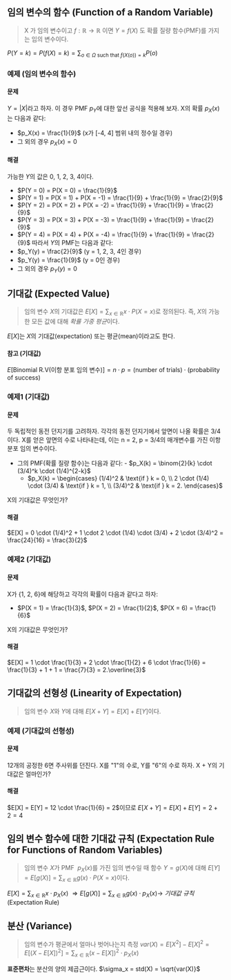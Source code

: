 ## 임의 변수의 함수 (Function of a Random Variable)
> X 가 임의 변수이고 $f: \mathbb{R} \to \mathbb{R}$ 이면 $Y = f(X)$ 도 확률 질량 함수(PMF)를 가지는 임의 변수이다.

$P(Y = k) = P(f(X) = k) = \sum_{o \in \Omega \text{ such that } f(X(o))=k} P(o)$

### 예제 (임의 변수의 함수)
#### 문제
$Y = |X|$라고 하자. 이 경우 PMF $p_Y$에 대한 앞선 공식을 적용해 보자. X의 확률 $p_X(x)$는 다음과 같다:
- $p_X(x) = \frac{1}{9}$ (x가 [-4, 4] 범위 내의 정수일 경우)
- 그 외의 경우 $p_X(x) = 0$

#### 해결
가능한 $Y$의 값은 0, 1, 2, 3, 4이다.
- $P(Y = 0) = P(X = 0) = \frac{1}{9}$
- $P(Y = 1) = P(X = 1) + P(X = -1) = \frac{1}{9} + \frac{1}{9} = \frac{2}{9}$
- $P(Y = 2) = P(X = 2) + P(X = -2) = \frac{1}{9} + \frac{1}{9} = \frac{2}{9}$
- $P(Y = 3) = P(X = 3) + P(X = -3) = \frac{1}{9} + \frac{1}{9} = \frac{2}{9}$
- $P(Y = 4) = P(X = 4) + P(X = -4) = \frac{1}{9} + \frac{1}{9} = \frac{2}{9}$
따라서 $Y$의 PMF는 다음과 같다:
- $p_Y(y) = \frac{2}{9}$ (y = 1, 2, 3, 4인 경우)
- $p_Y(y) = \frac{1}{9}$ (y = 0인 경우)
- 그 외의 경우 $p_Y(y) = 0$

## 기대값 (Expected Value)
> 임의 변수 $X$의 기대값은 $E[X] = \sum_{x \in \mathbb{R}} x \cdot P(X = x)$로 정의된다.
즉, $X$의 가능한 모든 값에 대해 *확률 가중 평균*이다.

$E[X]$는 $X$의 기대값(expectation) 또는 평균(mean)이라고도 한다.
#### 참고 (기대값)
$E[\text{Binomial R.V(이항 분포 임의 변수)}] = n \cdot p = \text{(number of trials)} \cdot \text{(probability of success)}$


### 예제1 (기대값)
#### 문제
두 독립적인 동전 던지기를 고려하자. 
각각의 동전 던지기에서 앞면이 나올 확률은 3/4이다. 
X를 얻은 앞면의 수로 나타내는데, 이는 n = 2, p = 3/4의 매개변수를 가진 이항 분포 임의 변수이다.
- 그의 PMF(확률 질량 함수)는 다음과 같다:
		- $p_X(k) = \binom{2}{k} \cdot (3/4)^k \cdot (1/4)^{2-k}$
    - $p_X(k) = \begin{cases}
    (1/4)^2 & \text{if } k = 0, \\
    2 \cdot (1/4) \cdot (3/4) & \text{if } k = 1, \\
    (3/4)^2 & \text{if } k = 2.
    \end{cases}$

X의 기대값은 무엇인가?

#### 해결
$E[X] = 0 \cdot (1/4)^2 + 1 \cdot 2 \cdot (1/4) \cdot (3/4) + 2 \cdot (3/4)^2 = \frac{24}{16} = \frac{3}{2}$

### 예제2 (기대값)
#### 문제
X가 \{1, 2, 6\}에 해당하고 각각의 확률이 다음과 같다고 하자:
- $P(X = 1) = \frac{1}{3}$, $P(X = 2) = \frac{1}{2}$, $P(X = 6) = \frac{1}{6}$

X의 기대값은 무엇인가?

#### 해결
$E[X] = 1 \cdot \frac{1}{3} + 2 \cdot \frac{1}{2} + 6 \cdot \frac{1}{6} = \frac{1}{3} + 1 + 1 = \frac{7}{3} = 2.\overline{3}$

## 기대값의 선형성 (Linearity of Expectation)
> 임의 변수 $X$와 $Y$에 대해 $E[X + Y] = E[X] + E[Y]$이다.

### 예제 (기대값의 선형성)
#### 문제
12개의 공정한 6면 주사위를 던진다. X를 "1"의 수로, Y를 "6"의 수로 하자. X + Y의 기대값은 얼마인가?

#### 해결
$E[X] = E[Y] = 12 \cdot \frac{1}{6} = 2$이므로 $E[X + Y] = E[X] + E[Y] = 2 + 2 = 4$

## 임의 변수 함수에 대한 기대값 규칙 (Expectation Rule for Functions of Random Variables)
> 임의 변수 $X$가 PMF $\;p_X(x)$를 가진 임의 변수일 때 함수 $Y = g(X)$에 대해 
$E[Y] = E[g(X)] = \sum_{x \in \mathbb{R}} g(x) \cdot P(X = x)$이다.

$E[X] = \sum_{x \in \mathbb{R}} x \cdot p_X(x)$
$\Rightarrow E[g(X)] = \sum_{x \in \mathbb{R}} g(x) \cdot p_X(x) \rightarrow$ *기대값 규칙*(Expectation Rule)

## 분산 (Variance)
> 임의 변수가 평균에서 얼마나 벗어나는지 측정
$var(X) = E[X^2] - E[X]^2 = E[(X - E[X])^2] = \sum_{x \in \mathbb{R}} (x - E[X])^2 \cdot p_X(x)$

**표준편차**는 분산의 양의 제곱근이다.
$\sigma_x = std(X) = \sqrt{var(X)}$

